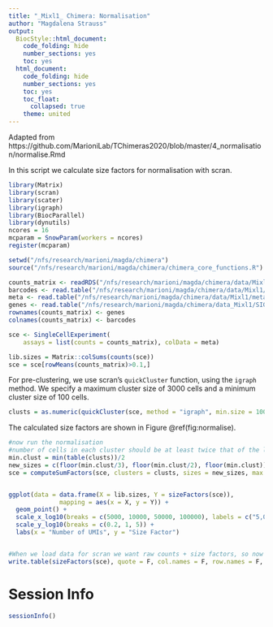 ```yaml
---
title: "_Mixl1_ Chimera: Normalisation"
author: "Magdalena Strauss"
output:
  BiocStyle::html_document:
    code_folding: hide
    number_sections: yes
    toc: yes  
  html_document:
    code_folding: hide
    number_sections: yes
    toc: yes
    toc_float:
      collapsed: true
    theme: united
---
```


Adapted from https://github.com/MarioniLab/TChimeras2020/blob/master/4_normalisation/normalise.Rmd

In this script we calculate size factors for normalisation with scran.

```r
library(Matrix)
library(scran)
library(scater)
library(igraph)
library(BiocParallel)
library(dynutils)
ncores = 16
mcparam = SnowParam(workers = ncores)
register(mcparam)

setwd("/nfs/research/marioni/magda/chimera")
source("/nfs/research/marioni/magda/chimera/chimera_core_functions.R")

counts_matrix <- readRDS("/nfs/research/marioni/magda/chimera/data/Mixl1/raw_counts.rds")
barcodes <- read.table("/nfs/research/marioni/magda/chimera/data/Mixl1/barcodes.tsv")$V1
meta <- read.table("/nfs/research/marioni/magda/chimera/data/Mixl1/meta.tab",sep="\t",header=T)
genes <- read.table("/nfs/research/marioni/magda/chimera/data_Mixl1/SIGAA5_genes_unswapped.tsv")$V1
rownames(counts_matrix) <- genes
colnames(counts_matrix) <- barcodes

sce <- SingleCellExperiment(
    assays = list(counts = counts_matrix), colData = meta)

lib.sizes = Matrix::colSums(counts(sce))
sce = sce[rowMeans(counts_matrix)>0.1,]
```


For pre-clustering, we use scran's `quickCluster` function, using the `igraph` method. We specify a maximum cluster size of 3000 cells and a minimum cluster size of 100 cells.


```r

clusts = as.numeric(quickCluster(sce, method = "igraph", min.size = 100, BPPARAM = mcparam))

```

The calculated size factors are shown in Figure \@ref(fig:normalise).

```r

#now run the normalisation
#number of cells in each cluster should be at least twice that of the largest 'sizes'
min.clust = min(table(clusts))/2
new_sizes = c(floor(min.clust/3), floor(min.clust/2), floor(min.clust))
sce = computeSumFactors(sce, clusters = clusts, sizes = new_sizes, max.cluster.size = 3000)


ggplot(data = data.frame(X = lib.sizes, Y = sizeFactors(sce)),
              mapping = aes(x = X, y = Y)) +
  geom_point() +
  scale_x_log10(breaks = c(5000, 10000, 50000, 100000), labels = c("5,000", "10,000", "50,000", "100,000") ) +
  scale_y_log10(breaks = c(0.2, 1, 5)) +
  labs(x = "Number of UMIs", y = "Size Factor")


#When we load data for scran we want raw counts + size factors, so now we save the size factors
write.table(sizeFactors(sce), quote = F, col.names = F, row.names = F, file = "data/Mixl1/Mixl1_sizefactors.tab")
```


# Session Info
```r
sessionInfo()
```